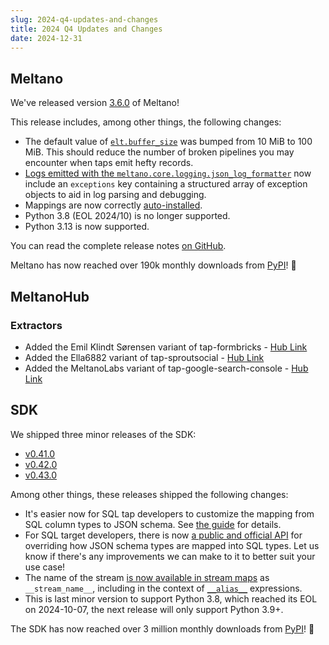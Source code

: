```yaml
---
slug: 2024-q4-updates-and-changes
title: 2024 Q4 Updates and Changes
date: 2024-12-31
---
```


## Meltano

We've released version [3.6.0](https://github.com/meltano/meltano/releases/tag/v3.6.0) of Meltano!

This release includes, among other things, the following changes:

* The default value of [`elt.buffer_size`](https://docs.meltano.com/reference/settings#eltbuffer_size) was bumped from 10 MiB to 100 MiB. This should reduce the number of broken pipelines you may encounter when taps emit hefty records.
* [Logs emitted with the `meltano.core.logging.json_log_formatter`](https://docs.meltano.com/guide/logging/) now include an `exceptions` key containing a structured array of exception objects to aid in log parsing and debugging.
* Mappings are now correctly [auto-installed](https://docs.meltano.com/reference/command-line-interface/#auto-install-behavior).
* Python 3.8 (EOL 2024/10) is no longer supported.
* Python 3.13 is now supported.

You can read the complete release notes [on GitHub](https://github.com/meltano/meltano/releases/tag/v3.6.0).

Meltano has now reached over 190k monthly downloads from [PyPI](https://pypi.org/project/meltano/)! 🎉

## MeltanoHub

### Extractors

* Added the Emil Klindt Sørensen variant of tap-formbricks - [Hub Link](https://hub.meltano.com/extractors/tap-formbricks--emilklindt/)
* Added the Ella6882 variant of tap-sproutsocial - [Hub Link](https://hub.meltano.com/extractors/tap-sproutsocial--ella6882/)
* Added the MeltanoLabs variant of tap-google-search-console - [Hub Link](https://hub.meltano.com/extractors/tap-google-search-console--meltanolabs/)

## SDK

We shipped three minor releases of the SDK:

* [v0.41.0](https://github.com/meltano/sdk/releases/tag/v0.41.0)
* [v0.42.0](https://github.com/meltano/sdk/releases/tag/v0.42.0)
* [v0.43.0](https://github.com/meltano/sdk/releases/tag/v0.43.0)

Among other things, these releases shipped the following changes:

* It's easier now for SQL tap developers to customize the mapping from SQL column types to JSON schema. See [the guide](https://sdk.meltano.com/en/v0.41.0/guides/sql-tap.html#custom-type-mapping) for details.
* For SQL target developers, there is now [a public and official API](https://sdk.meltano.com/en/v0.42.0/guides/sql-target.html) for overriding how JSON schema types are mapped into SQL types. Let us know if there's any improvements we can make to it to better suit your use case!
* The name of the stream [is now available in stream maps](https://sdk.meltano.com/en/v0.42.0/stream_maps.html#built-in-variable-names) as `__stream_name__`, including in the context of [`__alias__`](https://sdk.meltano.com/en/v0.42.0/stream_maps.html#built-in-alias-variable-names) expressions.
* This is last minor version to support Python 3.8, which reached its EOL on 2024-10-07, the next release will only support Python 3.9+.

The SDK has now reached over 3 million monthly downloads from [PyPI](https://pypi.org/project/singer-sdk/)! 🎉
